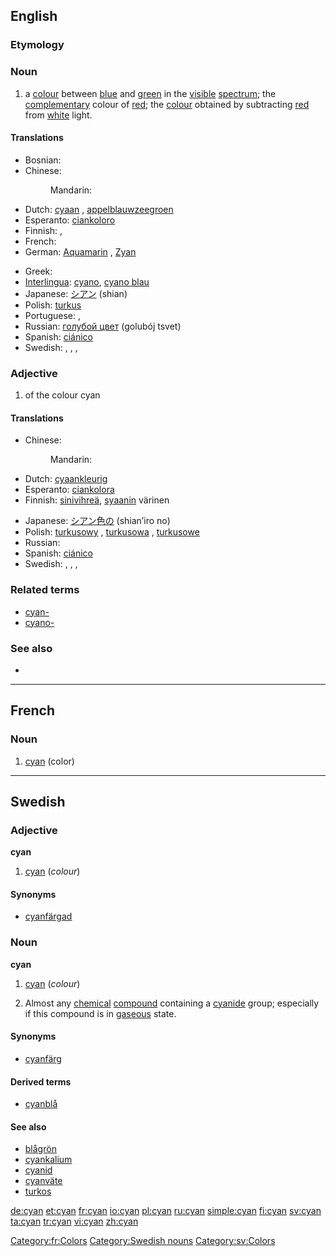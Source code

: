 {{wikipedia}}
==English==

===Etymology===
{{rfe}}

===Noun===
{{en-noun|-|s}}

# a [[colour]] between [[blue]] and [[green]] in the [[visible]] [[spectrum]]; the [[complementary]] colour of [[red]]; the [[colour]] obtained by subtracting [[red]] from [[white]] light.
#: {{colour panel|00FFFF}}

====Translations====
{{trans-top|a colour between blue and green}}
* Bosnian: {{t-|bs|tirkizna|f}}
* Chinese:
*: Mandarin: {{t-|cmn|青色|tr=qīngsè|sc=Hani}}
* Dutch: [[cyaan]] {{n}}, [[appelblauwzeegroen]] {{n}}
* Esperanto: [[ciankoloro]]
* Finnish: {{t-|fi|sinivihreä}}, {{t+|fi|syaani}}
* French: {{t+|fr|cyan|m}}
* German: [[Aquamarin]] {{n}}, [[Zyan]] {{n}}
{{trans-mid}}
* Greek: {{t+|el|κυανός|m|s|tr=kyanós}}
* [[Interlingua]]: [[cyano]], [[cyano blau]]
* Japanese: [[シアン]] (shian)
* Polish: [[turkus]] {{m}}
* Portuguese: {{t+|pt|turquesa}},  {{t+|pt|ciano|m}}
* Russian: [[голубой цвет]] (golubój tsvet) {{m}}
* Spanish: [[ciánico]]
* Swedish: {{t|sv|cyan}}, {{t|sv|cyanfärg}}, {{t|sv|turkos}}, {{t|sv|turkosfärg}}
{{trans-bottom}}

===Adjective===
{{en-adj}}

# of the colour cyan

====Translations====
{{trans-top|of the colour cyan}}
* Chinese:
*: Mandarin: {{t-|cmn|青色|alt=青色的|tr=qīngsè de|sc=Hani}}
* Dutch: [[cyaankleurig]]
* Esperanto: [[ciankolora]]
* Finnish: [[sinivihreä]], [[syaani]]n värinen
{{trans-mid}}
* Japanese: [[シアン色の]] (shian’iro no)
* Polish: [[turkusowy]] {{m}}, [[turkusowa]] {{f}}, [[turkusowe]] {{n}}
* Russian: {{t+|ru|голубой|tr=golubój}}
* Spanish: [[ciánico]]
* Swedish: {{t|sv|cyan}}, {{t|sv|cyanfärgad}}, {{t|sv|turkos}}, {{t|sv|turkosfärgad}}
{{trans-bottom}}

===Related terms===
* [[cyan-]]
* [[cyano-]]

===See also===
* {{list|en|blues}}

----

==French==

===Noun===
{{fr-noun|m}}

# [[cyan#English|cyan]] (color)

[[Category:fr:Colors]]

----

==Swedish==

===Adjective===
'''cyan'''

# [[cyan#English|cyan]] (''colour'')

====Synonyms====
* [[cyanfärgad]]

===Noun===
'''cyan'''

# [[cyan#English|cyan]] (''colour'')
# {{colloquial|lang=sv}} Almost any [[chemical]] [[compound]] containing a [[cyanide]] group; especially if this compound is in [[gaseous]] state.

====Synonyms====
* {{sense|colour}} [[cyanfärg]]

====Derived terms====
* [[cyanblå]]

====See also====
* [[blågrön]]
* [[cyankalium]]
* [[cyanid]]
* [[cyanväte]]
* [[turkos]]

[[Category:Swedish nouns]]
[[Category:sv:Colors]]

[[de:cyan]]
[[et:cyan]]
[[fr:cyan]]
[[io:cyan]]
[[pl:cyan]]
[[ru:cyan]]
[[simple:cyan]]
[[fi:cyan]]
[[sv:cyan]]
[[ta:cyan]]
[[tr:cyan]]
[[vi:cyan]]
[[zh:cyan]]